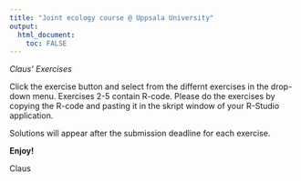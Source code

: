 ```yaml
---
title: "Joint ecology course @ Uppsala University"
output: 
  html_document:
    toc: FALSE
---
```

*Claus' Exercises*

Click the exercise button and select from the differnt exercises in the drop-down menu. Exercises 2-5 contain R-code. Please do the exercises by copying the R-code and pasting it in the skript window of your R-Studio application.

Solutions will appear after the submission deadline for each exercise.

**Enjoy!**

Claus



